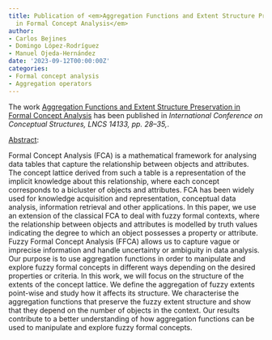```yaml
---
title: Publication of <em>Aggregation Functions and Extent Structure Preservation
  in Formal Concept Analysis</em>
author:
- Carlos Bejines
- Domingo López-Rodríguez
- Manuel Ojeda-Hernández
date: '2023-09-12T00:00:00Z'
categories:
- Formal concept analysis
- Aggregation operators
---
```


The work <u>Aggregation Functions and Extent Structure Preservation in Formal Concept Analysis</u> has been published in <em><em>International Conference on Conceptual Structures</em>, LNCS 14133, pp. 28--35,</em>.

<u>Abstract</u>:


Formal Concept Analysis (FCA) is a mathematical framework for analysing data tables that capture the relationship between objects and attributes. The concept lattice derived from such a table is a representation of the implicit knowledge about this relationship, where each concept corresponds to a bicluster of objects and attributes. FCA has been widely used for knowledge acquisition and representation, conceptual data analysis, information retrieval and other applications. In this paper, we use an extension of the classical FCA to deal with fuzzy formal contexts, where the relationship between objects and attributes is modelled by truth values indicating the degree to which an object possesses a property or attribute. Fuzzy Formal Concept Analysis (FFCA) allows us to capture vague or imprecise information and handle uncertainty or ambiguity in data analysis. Our purpose is to use aggregation functions in order to manipulate and explore fuzzy formal concepts in different ways depending on the desired properties or criteria. In this work, we will focus on the structure of the extents of the concept lattice. We define the aggregation of fuzzy extents point-wise and study how it affects its structure. We characterise the aggregation functions that preserve the fuzzy extent structure and show that they depend on the number of objects in the context. Our results contribute to a better understanding of how aggregation functions can be used to manipulate and explore fuzzy formal concepts.

